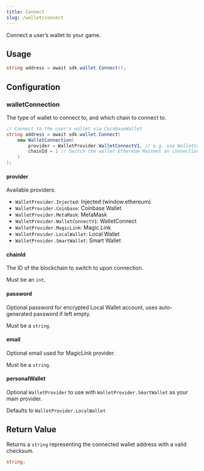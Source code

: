 ```yaml
---
title: Connect
slug: /wallet/connect
---
```


Connect a user&rsquo;s wallet to your game.

## Usage

```csharp
string address = await sdk.wallet.Connect();
```

## Configuration

### walletConnection

The type of wallet to connect to, and which chain to connect to.

```csharp
// Connect to the user's wallet via CoinbaseWallet
string address = await sdk.wallet.Connect(
    new WalletConnection(
        provider = WalletProvider.WalletConnectV1, // e.g. use WalletConnect on any platform
        chainId = 1 // Switch the wallet Ethereum Mainnet on connection
    )
);
```

#### provider

Available providers:

- `WalletProvider.Injected`: Injected (window.ethereum)
- `WalletProvider.Coinbase`: Coinbase Wallet
- `WalletProvider.MetaMask`: MetaMask
- `WalletProvider.WalletConnectV1`: WalletConnect
- `WalletProvider.MagicLink`: Magic.Link
- `WalletProvider.LocalWallet`: Local Wallet
- `WalletProvider.SmartWallet`: Smart Wallet

#### chainId

The ID of the blockchain to switch to upon connection.

Must be an `int`.

#### password

Optional password for encrypted Local Wallet account, uses auto-generated password if left empty.

Must be a `string`.

#### email

Optional email used for MagicLink provider.

Must be a `string`.

#### personalWallet

Optional `WalletProvider` to use with `WalletProvider.SmartWallet` as your main provider.

Defaults to `WalletProvider.LocalWallet`

## Return Value

Returns a `string` representing the connected wallet address with a valid checksum.

```csharp
string;
```
